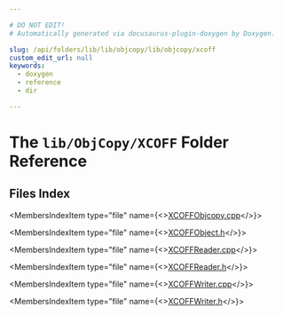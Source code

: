 ```yaml
---

# DO NOT EDIT!
# Automatically generated via docusaurus-plugin-doxygen by Doxygen.

slug: /api/folders/lib/lib/objcopy/lib/objcopy/xcoff
custom_edit_url: null
keywords:
  - doxygen
  - reference
  - dir

---
```





# The `lib/ObjCopy/XCOFF` Folder Reference

<DoxygenPage pluginConfig={pluginConfig}>



## Files Index

<MembersIndex>

<MembersIndexItem
  type="file"
  name={<><a href="/docs/api/files/lib/lib/objcopy/lib/objcopy/xcoff/xcoffobjcopy-cpp">XCOFFObjcopy.cpp</a></>}>
</MembersIndexItem>

<MembersIndexItem
  type="file"
  name={<><a href="/docs/api/files/lib/lib/objcopy/lib/objcopy/xcoff/xcoffobject-h">XCOFFObject.h</a></>}>
</MembersIndexItem>

<MembersIndexItem
  type="file"
  name={<><a href="/docs/api/files/lib/lib/objcopy/lib/objcopy/xcoff/xcoffreader-cpp">XCOFFReader.cpp</a></>}>
</MembersIndexItem>

<MembersIndexItem
  type="file"
  name={<><a href="/docs/api/files/lib/lib/objcopy/lib/objcopy/xcoff/xcoffreader-h">XCOFFReader.h</a></>}>
</MembersIndexItem>

<MembersIndexItem
  type="file"
  name={<><a href="/docs/api/files/lib/lib/objcopy/lib/objcopy/xcoff/xcoffwriter-cpp">XCOFFWriter.cpp</a></>}>
</MembersIndexItem>

<MembersIndexItem
  type="file"
  name={<><a href="/docs/api/files/lib/lib/objcopy/lib/objcopy/xcoff/xcoffwriter-h">XCOFFWriter.h</a></>}>
</MembersIndexItem>

</MembersIndex>


</DoxygenPage>
